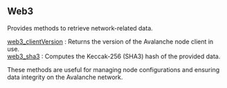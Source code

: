 
<Meta
  title="Avalanche web3 info | dRPC"
/>

## Web3

Provides methods to retrieve network-related data.

[web3_clientVersion](/avalanche-api/web3/web3_clientVersion) : Returns the version of the Avalanche node client in use. \
[web3_sha3](/avalanche-api/web3/web3_sha3) : Computes the Keccak-256 (SHA3) hash of the provided data.

These methods are useful for managing node configurations and ensuring data integrity on the Avalanche network.

<Space h={16} />
<GetStarted />
